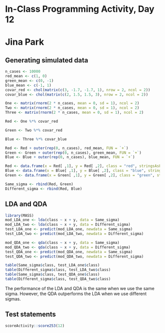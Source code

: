 # In-Class Programming Activity, Day 12
# Jina Park

## Generating simulated data
```r
n_cases <- 10000
red_mean <- c(1, 0)
green_mean <- c(0, -1)
blue_mean <- c(-1, 1)
covar_red <- chol(matrix(c(3, -1.7, -1.7, 1), nrow = 2, ncol = 2))
covar_blue <- chol(matrix(c(2, 1.5, 1.5, 3), nrow = 2, ncol = 2))
```

```r
One <- matrix(rnorm(2 * n_cases, mean = 0, sd = 1), ncol = 2)
Two <- matrix(rnorm(2 * n_cases, mean = 0, sd = 1), ncol = 2)
Three <- matrix(rnorm(2 * n_cases, mean = 0, sd = 1), ncol = 2)
```

```r
Red <- One %*% covar_red
```

```r
Green <- Two %*% covar_red
```

```r
Blue <- Three %*% covar_blue
```

```r
Red <- Red + outer(rep(0, n_cases), red_mean, FUN = `+`)
Green <- Green + outer(rep(0, n_cases), green_mean, FUN = `+`)
Blue <- Blue + outer(rep(0, n_cases), blue_mean, FUN = `+`)
```

```r
Red <- data.frame(x = Red[ ,1], y = Red[ ,2], class = "red", stringsAsFactors = FALSE)
Blue <- data.frame(x = Blue[ ,1], y = Blue[ ,2], class = "blue", stringsAsFactors = FALSE)
Green <- data.frame(x = Green[ ,1], y = Green[ ,2], class = "green", stringsAsFactors = FALSE)
```

```r
Same_sigma <- rbind(Red, Green)
Different_sigma <- rbind(Red, Blue)
```

## LDA and QDA
```r
library(MASS)
mod_LDA_one <- lda(class ~ x + y, data = Same_sigma)
mod_LDA_two <- lda(class ~ x + y, data = Different_sigma)
test_LDA_one <- predict(mod_LDA_one, newdata = Same_sigma)
test_LDA_two <- predict(mod_LDA_two, newdata = Different_sigma)
```

```r
mod_QDA_one <- qda(class ~ x + y, data = Same_sigma)
mod_QDA_two <- qda(class ~ x + y, data = Different_sigma)
test_QDA_one <- predict(mod_QDA_one, newdata = Same_sigma)
test_QDA_two <- predict(mod_QDA_two, newdata = Different_sigma)
```

```r
table(Same_sigma$class, test_LDA_one$class)
table(Different_sigma$class, test_LDA_two$class)
table(Same_sigma$class, test_QDA_one$class)
table(Different_sigma$class, test_QDA_two$class)
```

The performance of the LDA and QDA is the same when we use the same sigma. However, the QDA outperforms the LDA when we use different sigmas.

## Test statements

```r
scoreActivity::score253(12)
```